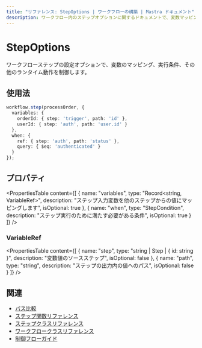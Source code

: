 ```yaml
---
title: "リファレンス: StepOptions | ワークフローの構築 | Mastra ドキュメント"
description: ワークフロー内のステップオプションに関するドキュメントで、変数マッピング、実行条件、その他のランタイム動作を制御します。
---
```


# StepOptions

ワークフローステップの設定オプションで、変数のマッピング、実行条件、その他のランタイム動作を制御します。

## 使用法

```typescript
workflow.step(processOrder, {
  variables: {
    orderId: { step: 'trigger', path: 'id' },
    userId: { step: 'auth', path: 'user.id' }
  },
  when: {
    ref: { step: 'auth', path: 'status' },
    query: { $eq: 'authenticated' }
  }
});
```

## プロパティ

<PropertiesTable
  content={[
    {
      name: "variables",
      type: "Record<string, VariableRef>",
      description: "ステップ入力変数を他のステップからの値にマッピングします",
      isOptional: true
    },
    {
      name: "when",
      type: "StepCondition",
      description: "ステップ実行のために満たす必要がある条件",
      isOptional: true
    }
  ]}
/>

### VariableRef

<PropertiesTable
  content={[
    {
      name: "step",
      type: "string | Step | { id: string }",
      description: "変数値のソースステップ",
      isOptional: false
    },
    {
      name: "path",
      type: "string",
      description: "ステップの出力内の値へのパス",
      isOptional: false
    }
  ]}
/>

## 関連
- [パス比較](../../workflows/control-flow.mdx#path-comparison)
- [ステップ関数リファレンス](./step-function.mdx)
- [ステップクラスリファレンス](./step-class.mdx)
- [ワークフロークラスリファレンス](./workflow.mdx)
- [制御フローガイド](../../workflows/control-flow.mdx)

```
```